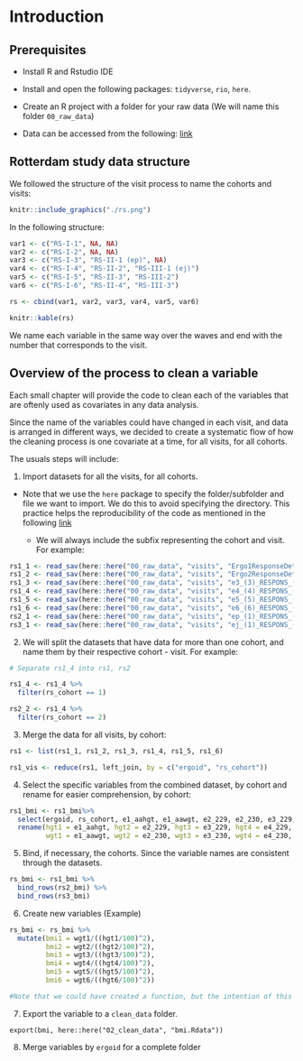 # Introduction {#intro}

## Prerequisites

- Install R and Rstudio IDE

- Install and open the following packages: `tidyverse`, `rio`, `here`.

- Create an R project with a folder for your raw data (We will name this folder `00_raw_data`)

- Data can be accessed from the following:  [link](https://epi-wiki.erasmusmc.nl/wiki/ergowiki/index.php/Ergobasics)

## Rotterdam study data structure

We followed the structure of the visit process to name the cohorts and visits:

```r
knitr::include_graphics("./rs.png")
```

In the following structure:

```r
var1 <- c("RS-I-1", NA, NA)
var2 <- c("RS-I-2", NA, NA)
var3 <- c("RS-I-3", "RS-II-1 (ep)", NA)
var4 <- c("RS-I-4", "RS-II-2", "RS-III-1 (ej)")
var5 <- c("RS-I-5", "RS-II-3", "RS-III-2")
var6 <- c("RS-I-6", "RS-II-4", "RS-III-3")

rs <- cbind(var1, var2, var3, var4, var5, var6)

knitr::kable(rs)
```

We name each variable in the same way over the waves and end with the number that corresponds to the visit.


## Overview of the process to clean a variable

Each small chapter will provide the code to clean each of the variables that are oftenly used as covariates in any data analysis.

Since the name of the variables could have changed in each visit, and data is arranged in different ways, we decided to create a systematic flow of how the cleaning process is one covariate at a time, for all visits, for all cohorts.

The usuals steps will include:

1. Import datasets for all the visits, for all cohorts. 

- Note that we use the `here` package to specify the folder/subfolder and file we want to import. We do this to avoid specifying the directory. This practice helps the reproducibility of the code as mentioned in the following [link](https://www.tidyverse.org/articles/2017/12/workflow-vs-script/)
  
  - We will always include the subfix representing the cohort and visit. For example:
  
```r
rs1_1 <- read_sav(here::here("00_raw_data", "visits", "Ergo1ResponseDetail_(22-jan-2015)_excerpt.sav"))
rs1_2 <- read_sav(here::here("00_raw_data", "visits", "Ergo2ResponseDetail_(22-jan-2015)_excerpt.sav"))
rs1_3 <- read_sav(here::here("00_raw_data", "visits", "e3_(3)_RESPONS_(22-feb-2016)_excerpt.sav"))
rs1_4 <- read_sav(here::here("00_raw_data", "visits", "e4_(4)_RESPONS_(12-mar-2018)_excerpt.sav"))
rs1_5 <- read_sav(here::here("00_raw_data", "visits", "e5_(5)_RESPONS_(22-jun-2016)_excerpt.sav"))
rs1_6 <- read_sav(here::here("00_raw_data", "visits", "e6_(6)_RESPONS_(10-feb-2017)_EXCERPT.sav"))
rs2_1 <- read_sav(here::here("00_raw_data", "visits", "ep_(1)_RESPONS_(15-jan-2019)_excerpt.sav"))
rs3_1 <- read_sav(here::here("00_raw_data", "visits", "ej_(1)_RESPONS_(04-apr-2016)_excerpt.sav"))
```

2. We will split the datasets that have data for more than one cohort, and name them by their respective cohort - visit. For example:

```r
# Separate rs1_4 into rs1, rs2

rs1_4 <- rs1_4 %>%
  filter(rs_cohort == 1)

rs2_2 <- rs1_4 %>%
  filter(rs_cohort == 2)

```

3. Merge the data for all visits, by cohort:

```r
rs1 <- list(rs1_1, rs1_2, rs1_3, rs1_4, rs1_5, rs1_6)

rs1_vis <- reduce(rs1, left_join, by = c("ergoid", "rs_cohort"))
```

4. Select the specific variables from the combined dataset, by cohort and rename for easier comprehension, by cohort:

```r
rs1_bmi <- rs1_bmi%>%
  select(ergoid, rs_cohort, e1_aahgt, e1_aawgt, e2_229, e2_230, e3_229, e3_230, e4_229, e4_230, e5_229, e5_230,e6_229,e6_230) %>%
  rename(hgt1 = e1_aahgt, hgt2 = e2_229, hgt3 = e3_229, hgt4 = e4_229, hgt5 = e5_229, hgt6 = e6_229,
         wgt1 = e1_aawgt, wgt2 = e2_230, wgt3 = e3_230, wgt4 = e4_230, wgt5 = e5_230, wgt6 = e6_230)
```

5. Bind, if necessary, the cohorts. Since the variable names are consistent through the datasets.

```r
rs_bmi <- rs1_bmi %>%
  bind_rows(rs2_bmi) %>%
  bind_rows(rs3_bmi)
```

6. Create new variables (Example)

```r
rs_bmi <- rs_bmi %>%
  mutate(bmi1 = wgt1/((hgt1/100)^2),
         bmi2 = wgt2/((hgt2/100)^2),
         bmi3 = wgt3/((hgt3/100)^2),
         bmi4 = wgt4/((hgt4/100)^2),
         bmi5 = wgt5/((hgt5/100)^2),
         bmi6 = wgt6/((hgt6/100)^2))

#Note that we could have created a function, but the intention of this code is to make adaptable.
```


7. Export the variable to a `clean_data` folder.

`export(bmi, here::here("02_clean_data", "bmi.Rdata"))`

8. Merge variables by `ergoid` for a complete folder